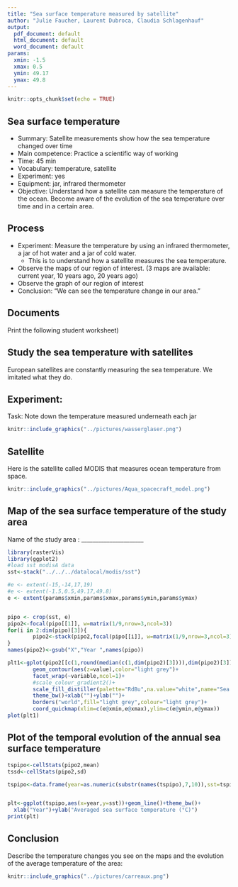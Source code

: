 ```yaml
---
title: "Sea surface temperature measured by satellite"
author: "Julie Faucher, Laurent Dubroca, Claudia Schlagenhauf"
output:
  pdf_document: default
  html_document: default
  word_document: default
params:
  xmin: -1.5
  xmax: 0.5
  ymin: 49.17
  ymax: 49.8 
---
```


```r
knitr::opts_chunk$set(echo = TRUE)
```



## Sea surface temperature

- Summary: Satellite measurements show how the sea temperature changed over time
- Main competence: Practice a scientific way of working
- Time: 45 min
- Vocabulary: temperature, satellite
- Experiment: yes
- Equipment: jar, infrared thermometer
- Objective: Understand how a satellite can measure the temperature of the ocean. Become aware of the evolution of the sea temperature over time and in a certain area.

## Process

- Experiment: Measure the temperature by using an infrared thermometer, a jar of hot water and a jar of cold water.
  - This is to understand how a satellite measures the sea temperature. 
- Observe the maps of our region of interest. (3 maps are available: current year, 10 years ago, 20 years ago)
- Observe the graph of our region of interest
- Conclusion: "We can see the temperature change in our area."

## Documents

Print the following student worksheet)

\newpage

## Study the sea temperature with satellites

European satellites are constantly measuring the sea temperature. We imitated what they do.

## Experiment:

Task: Note down the temperature measured underneath each jar

```r
knitr::include_graphics("../pictures/wasserglaser.png")
```

## Satellite

Here is the satellite called MODIS that measures ocean temperature from space.

```r
knitr::include_graphics("../pictures/Aqua_spacecraft_model.png")
```

\newpage

## Map of the sea surface temperature of the study area

Name of the study area : ______________________

```r
library(rasterVis)
library(ggplot2)
#load sst modisA data
sst<-stack("../../../datalocal/modis/sst")

#e <- extent(-15,-14,17,19)
#e <- extent(-1.5,0.5,49.17,49.8)
e <- extent(params$xmin,params$xmax,params$ymin,params$ymax)


pipo <- crop(sst, e)
pipo2<-focal(pipo[[1]], w=matrix(1/9,nrow=3,ncol=3))
for(i in 2:dim(pipo)[3]){
        pipo2<-stack(pipo2,focal(pipo[[i]], w=matrix(1/9,nrow=3,ncol=3)))
}
names(pipo2)<-gsub("X","Year ",names(pipo))

plt1<-gplot(pipo2[[c(1,round(median(c(1,dim(pipo2)[3]))),dim(pipo2)[3])]])+geom_raster(aes(fill=value))+
        geom_contour(aes(z=value),color="light grey")+
        facet_wrap(~variable,ncol=1)+
        #scale_colour_gradient2()+
        scale_fill_distiller(palette="RdBu",na.value="white",name="Sea surface\ntemperature (°C)")+
        theme_bw()+xlab("")+ylab("")+
        borders("world",fill="light grey",colour="light grey")+
        coord_quickmap(xlim=c(e@xmin,e@xmax),ylim=c(e@ymin,e@ymax))
plot(plt1)


```

      
## Plot of the temporal evolution of the annual sea surface temperature

```r

tspipo<-cellStats(pipo2,mean)
tssd<-cellStats(pipo2,sd)

tspipo<-data.frame(year=as.numeric(substr(names(tspipo),7,10)),sst=tspipo,sd=tssd)


plt<-ggplot(tspipo,aes(x=year,y=sst))+geom_line()+theme_bw()+
  xlab("Year")+ylab("Averaged sea surface temperature (°C)")
print(plt)

```

      
## Conclusion

Describe the temperature changes you see on the maps and the evolution of the average temperature of the area:

```r
knitr::include_graphics("../pictures/carreaux.png")
```

     
